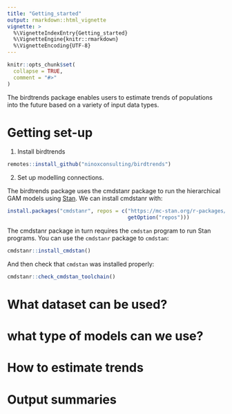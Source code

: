 ```yaml
---
title: "Getting_started"
output: rmarkdown::html_vignette
vignette: >
  %\VignetteIndexEntry{Getting_started}
  %\VignetteEngine{knitr::rmarkdown}
  %\VignetteEncoding{UTF-8}
---
```


```r
knitr::opts_chunk$set(
  collapse = TRUE,
  comment = "#>"
)
```

The birdtrends package enables users to estimate trends of populations into the future based on a variety of input data types. 

# Getting set-up 

1) Install birdtrends

```r
remotes::install_github("ninoxconsulting/birdtrends")
```
2) Set up modelling connections. 

The birdtrends package uses the cmdstanr package to run the hierarchical GAM models using [Stan](https://mc-stan.org/). We can install cmdstanr with:

```r
install.packages("cmdstanr", repos = c("https://mc-stan.org/r-packages/",
                                       getOption("repos")))
```

The cmdstanr package in turn requires the `cmdstan` program to run Stan programs. You can use the `cmdstanr` package to `cmdstan`:

```r
cmdstanr::install_cmdstan()
```

And then check that `cmdstan` was installed properly:

```r
cmdstanr::check_cmdstan_toolchain()
```

# What dataset can be used? 



# what type of models can we use? 


# How to estimate trends 


# Output summaries 


